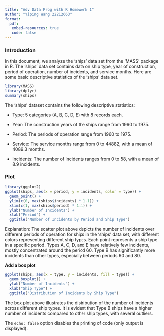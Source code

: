 ```yaml
---
title: "Adv Data Prog with R Homework 1"
author: "Yiping Wang 22212663"
format: 
  pdf:
   embed-resources: true
   code: false
---
```


### Introduction 

In this document, we analyze the 'ships' data set from the 'MASS' package in R. The 'ships' data set contains data on ship type, year of construction, period of operation, number of incidents, and service months. Here are some basic descriptive statistics of the 'ships' data set.

```r
library(MASS)
library(dplyr)
summary(ships)
```

The 'ships' dataset contains the following descriptive statistics:

-   Type: 5 categories (A, B, C, D, E) with 8 records each.

-   Year: The construction years of the ships range from 1960 to 1975.

-   Period: The periods of operation range from 1960 to 1975.

-   Service: The service months range from 0 to 44882, with a mean of 4089.3 months.

-   Incidents: The number of incidents ranges from 0 to 58, with a mean of 8.9 incidents.

### Plot

```r
library(ggplot2)
ggplot(ships, aes(x = period, y = incidents, color = type)) +
  geom_point() +
  ylim(c(0, max(ships$incidents) * 1.1)) + 
  xlim(c(1, max(ships$period) * 1.1)) + 
  ylab("Number of Incidents") + 
  xlab("Period") +
  ggtitle("Number of Incidents by Period and Ship Type")
```

Explanation: The scatter plot above depicts the number of incidents over different periods of operation for ships in the 'ships' data set, with different colors representing different ship types. Each point represents a ship type in a specific period. Types A, C, D, and E have relatively few incidents, mostly concentrated around the period 60. Type B has significantly more incidents than other types, especially between periods 60 and 80.

**Add a box plot**

```r
ggplot(ships, aes(x = type, y = incidents, fill = type)) +
  geom_boxplot() +
  ylab("Number of Incidents") + 
  xlab("Ship Type") +
  ggtitle("Distribution of Incidents by Ship Type")
```

The box plot above illustrates the distribution of the number of incidents across different ship types. It is evident that Type B ships have a higher number of incidents compared to other ship types, with several outliers.

The `echo: false` option disables the printing of code (only output is displayed).
